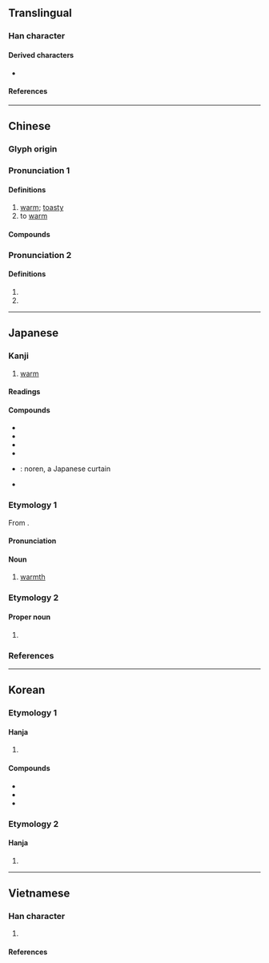 {{also|煖}}
{{character info}}
==Translingual==
{{stroke order|strokes=13}}

===Han character===
{{Han char|rn=72|rad=日|as=09|sn=13|four=62047|canj=ABME|ids=⿰日爰}}

====Derived characters====
* {{l|mul|[[𧞈]]}}

====References====
{{Han ref|kx=0498.260|dkj=14064|dj=0866.190|hdz=21525.010|uh=6696}}

----

==Chinese==
{{zh-forms|alt=*煖,㬉,*煗,𤆱}}

===Glyph origin===
{{Han etym}}
{{Han compound|日|爰|ls=psc|c1=s|c2=p|t1=sun}}

===Pronunciation 1===
{{zh-pron
|m=nuǎn
|c=nyun5
|c-t=non4
|h=pfs=nôn;gd=non1
|md=nuāng
|mn=loán/qz:lún
|mn_note=loán - literary; lún - vernacular
|mn-t=luêng2/luang2/nuang2/ruang2/ruêng2
|mn-t_note=luêng2 - Chaozhou; luang2 - Shantou, Raoping; nuang2 - Jieyang, Chenghai, Chaoyang, Puning, Huilai; ruêng2 - Chaozhou (only in {{zh-l|*暖爐|hotpot}}); ruang2 - Shantou, Jieyang, Chenghai, Chaoyang (only in {{zh-l|*暖爐|hotpot}})
|w=3noe
|mc=y
|oc=y
|ma=Zh-nuǎn.oga
|ca=LL-Q9186-Justinrleung-暖.wav
|cat=a
}}

====Definitions====
{{zh-hanzi}}

# [[warm]]; [[toasty]]
# to [[warm]]

====Compounds====
{{zh-der|暄暖|暖化|暖呼呼|暖和|暖壺|暖房|暖氣|暖水瓶|暖洋洋|暖流|暖烘烘|暖瓶|暖簾|暖色|暖融融|暖暖:Nuǎnnuǎn|暖笠笠|暖東|暖西|暖心|暖爐}}

===Pronunciation 2===
{{zh-pron
|m=xuān
|c=hyun1
|h=
|mn=
|mc=
|oc=
|ma=
|cat=
}}

====Definitions====
{{zh-hanzi}}

# {{zh-used in|暖姝}}
# {{zh-used in|暖暖}}

{{zh-cat|Elementary}}

----

==Japanese==
{{ja-kanji forms-IVS
|vs1=01
|vs2=03
|col-vs1=aj
|col-vs2=hdmj
|pic-vs1=U6696-kyu.svg
|ref={{R:Kanjipedia|0004650700}}
}}

===Kanji===
{{ja-kanji|grade=6|rs=日09}}

# [[warm]]

====Readings====
{{ja-readings
|goon=なん
|kanon=だん
|toon=のん
|kun=あたた-か, あたた-かい, あたた-める, あたた-まる
|nanori=あつ, ぬく, はる, やす
}}

====Compounds====
* {{ja-r|暖%気|だん%き}}
* {{ja-r|暖%房|だん%ぼう}}
* {{ja-r|暖%流|だん%りゅう}}
* {{ja-r|暖%炉|だん%ろ}}
* {{ja-r|暖簾|のれん}}: noren, a Japanese curtain
* {{ja-r|温%暖|おん%だん}}

===Etymology 1===
{{ja-kanjitab|だん|yomi=o}}
From {{der|ja|ltc|-}} {{ltc-l|暖}}.

====Pronunciation====
{{ja-pron|だん|acc=1|acc_ref=DJR}}

====Noun====
{{ja-noun|だん|hhira=だん}}

# {{lb|ja|only in set phrases}} [[warmth]]
#: {{ja-usex|'''暖'''を[[取る]]|'''だん''' を とる|to get '''warmth'''}}

===Etymology 2===

====Proper noun====
{{ja-pos|proper|あたた|いふ|うらら|だん|のどか|のん|はる|はるか|はるな|ひなた}}

# {{given name|ja|female|sort=あたた}}

===References===
<references />

----

==Korean==

===Etymology 1===

====Hanja====
{{ko-hanja|따뜻하다|따뜻할|난}}

# {{hanja form of|난|[[warm]]}}

====Compounds====
* {{ko-l|난방|[[heating]]|暖房}}
* {{ko-l|난대|warm [[current]]|暖流}}
* {{ko-l|지구 온난화|[[global warming]]|地球溫暖化}}

===Etymology 2===

====Hanja====
{{ko-hanja|부드럽다|부드러울|훤}}

# {{hanja form of|훤|[[genial]]}}

----

==Vietnamese==

===Han character===
{{vi-readings|rs=日09
|hanviet=huyên, noãn-gdhn
|nom=hoãn-tdcntd, noãn-gdhn
}}

# {{han tu form of|noãn|[[warm]]}}

====References====
<references/>